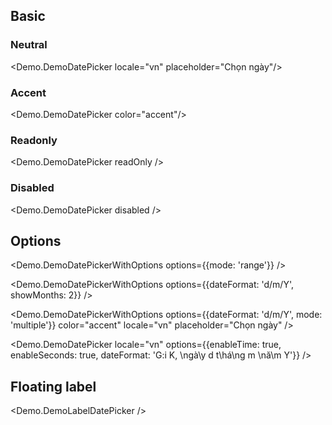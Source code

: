 
## Basic

### Neutral
<Demo.DemoDatePicker locale="vn" placeholder="Chọn ngày"/>

### Accent
<Demo.DemoDatePicker color="accent"/>

### Readonly
<Demo.DemoDatePicker readOnly />

### Disabled
<Demo.DemoDatePicker disabled />

## Options
<Demo.DemoDatePickerWithOptions options={{mode: 'range'}} />

<Demo.DemoDatePickerWithOptions options={{dateFormat: 'd/m/Y', showMonths: 2}} />

<Demo.DemoDatePickerWithOptions options={{dateFormat: 'd/m/Y', mode: 'multiple'}} color="accent" locale="vn" placeholder="Chọn ngày" />

<Demo.DemoDatePicker locale="vn" options={{enableTime: true, enableSeconds: true, dateFormat: 'G:i K, \\ngà\\y d t\\há\\ng m \\nă\\m Y'}} />   

## Floating label
<Demo.DemoLabelDatePicker /> 

<div className='h-96'></div>